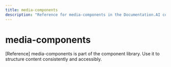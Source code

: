 ```yaml
---
title: media-components
description: "Reference for media-components in the Documentation.AI component library."
---
```


# media-components

[Reference] media-components is part of the component library. Use it to structure content consistently and accessibly.
